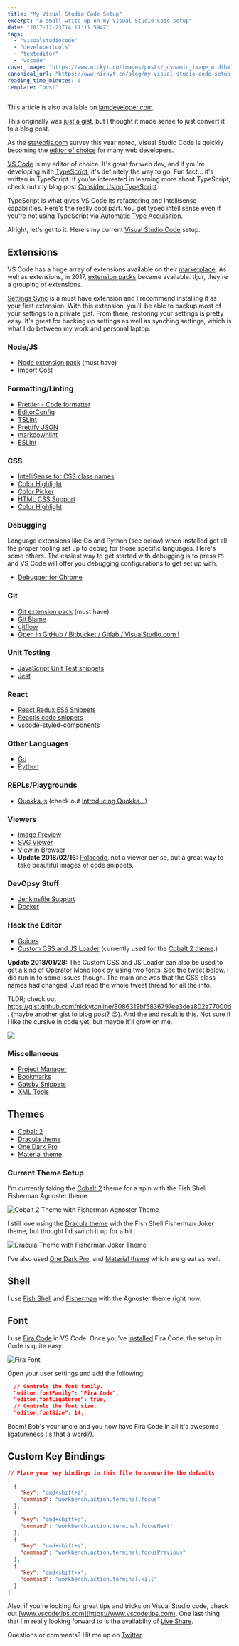 ```yaml
---
title: "My Visual Studio Code Setup"
excerpt: "A small write up on my Visual Studio Code setup"
date: "2017-12-23T14:11:11.594Z"
tags:
  - "visualstudiocode"
  - "developertools"
  - "texteditor"
  - "vscode"
cover_image: "https://www.nickyt.co/images/posts/_dynamic_image_width=1000,height=420,fit=cover,gravity=auto,format=auto_https%3A%2F%2Fthepracticaldev.s3.amazonaws.com%2Fi%2F6e271uy3v8ia1h0e1c7q.png"
canonical_url: "https://www.nickyt.co/blog/my-visual-studio-code-setup-2ima/"
reading_time_minutes: 6
template: "post"
---
```



This article is also available on [iamdeveloper.com](https://www.iamdeveloper.com/blog/2017-12-20-my-visual-studio-code-setup/).

This originally was [just a gist](https://gist.github.com/nickytonline/3d5ffeab871a6662d7a3f89bb0bed0f8), but I thought it made sense to just convert it to a blog post.

As the [stateofjs.com](https://stateofjs.com) survey this year noted, Visual Studio Code is quickly becoming the [editor of choice](https://stateofjs.com/2017/other-tools/) for many web developers.

<Twitter id="940799686826430464" />

[VS Code](https://code.visualstudio.com/Download) is my editor of choice. It's great for web dev, and if you're developing with [TypeScript](http://www.typescriptlang.org), it's definitely the way to go. Fun fact... it's written in TypeScript. If you're interested in learning more about TypeScript, check out my blog post [Consider Using TypeScript](https://dev.to/nickytonline/why-you-might-want-to-consider-using-typescript-6j3).

TypeScript is what gives VS Code its refactoring and intellisense capabilities. Here's the really cool part. You get typed intellisense even if you're not using TypeScript via [Automatic Type Acquisition](https://code.visualstudio.com/docs/languages/javascript#_automatic-type-acquisition).

Alright, let's get to it. Here's my current [Visual Studio Code](https://code.visualstudio.com) setup.

## Extensions

VS Code has a huge array of extensions available on their [marketplace](https://marketplace.visualstudio.com/vscode). As well as extensions, in 2017, [extension packs](https://code.visualstudio.com/docs/extensionAPI/extension-manifest#_extension-packs) became available. tl;dr, they're a grouping of extensions.

[Settings Sync](https://marketplace.visualstudio.com/items?itemName=Shan.code-settings-sync) is a must have extension and I recommend installing it as your first extension. With this extension, you'll be able to backup most of your settings to a private gist. From there, restoring your settings is pretty easy. It's great for backing up settings as well as synching settings, which is what I do between my work and personal laptop.

### Node/JS

- [Node extension pack](https://marketplace.visualstudio.com/items?itemName=waderyan.nodejs-extension-pack) (must have)
- [Import Cost](https://marketplace.visualstudio.com/items?itemName=wix.vscode-import-cost)

### Formatting/Linting

- [Prettier - Code formatter](https://marketplace.visualstudio.com/items?itemName=esbenp.prettier-vscode)
- [EditorConfig](https://marketplace.visualstudio.com/items?itemName=EditorConfig.EditorConfig)
- [TSLint](https://marketplace.visualstudio.com/items?itemName=eg2.tslint)
- [Prettify JSON](https://marketplace.visualstudio.com/items?itemName=mohsen1.prettify-json)
- [markdownlint](https://marketplace.visualstudio.com/items?itemName=DavidAnson.vscode-markdownlint)
- [ESLint](https://marketplace.visualstudio.com/items?itemName=dbaeumer.vscode-eslint)

### CSS

- [IntelliSense for CSS class names](https://marketplace.visualstudio.com/items?itemName=Zignd.html-css-class-completion)
- [Color Highlight](https://marketplace.visualstudio.com/items?itemName=naumovs.color-highlight)
- [Color Picker](https://marketplace.visualstudio.com/items?itemName=anseki.vscode-color)
- [HTML CSS Support](https://marketplace.visualstudio.com/items?itemName=ecmel.vscode-html-css)
- [Color Highlight](https://marketplace.visualstudio.com/items?itemName=naumovs.color-highlight)

### Debugging

Language extensions like Go and Python (see below) when installed get all the proper tooling set up to debug for those specific languages. Here's some others. The easiest way to get started with debugging is to press `F5` and VS Code will offer you debugging configurations to get set up with.

- [Debugger for Chrome](https://marketplace.visualstudio.com/items?itemName=msjsdiag.debugger-for-chrome)

### Git

- [Git extension pack](https://marketplace.visualstudio.com/items?itemName=donjayamanne.git-extension-pack) (must have)
- [Git Blame](https://marketplace.visualstudio.com/items?itemName=waderyan.gitblame)
- [gitflow](https://marketplace.visualstudio.com/items?itemName=vector-of-bool.gitflow)
- [Open in GitHub / Bitbucket / Gitlab / VisualStudio.com !](https://marketplace.visualstudio.com/items?itemName=ziyasal.vscode-open-in-github)

### Unit Testing

- [JavaScript Unit Test snippets](https://marketplace.visualstudio.com/items?itemName=iZDT.javascript-unit-test-snippet)
- [Jest](https://marketplace.visualstudio.com/items?itemName=Orta.vscode-jest)

### React

- [React Redux ES6 Snippets](https://marketplace.visualstudio.com/items?itemName=timothymclane.react-redux-es6-snippets)
- [Reactjs code snippets](https://marketplace.visualstudio.com/items?itemName=xabikos.ReactSnippets)
- [vscode-styled-components](https://marketplace.visualstudio.com/items?itemName=jpoissonnier.vscode-styled-components)

### Other Languages

- [Go](https://marketplace.visualstudio.com/items?itemName=lukehoban.Go)
- [Python](https://marketplace.visualstudio.com/items?itemName=ms-python.python)

### REPLs/Playgrounds

- [Quokka.js](https://marketplace.visualstudio.com/items?itemName=WallabyJs.quokka-vscode) (check out [Introducing Quokka...](https://medium.com/@artem.govorov/introducing-quokka-the-live-scratchpad-for-javascript-free-developer-tool-a0eb15bb4f54))

### Viewers

- [Image Preview](https://marketplace.visualstudio.com/items?itemName=kisstkondoros.vscode-gutter-preview)
- [SVG Viewer](https://marketplace.visualstudio.com/items?itemName=cssho.vscode-svgviewer)
- [View in Browser](https://marketplace.visualstudio.com/items?itemName=qinjia.view-in-browser)
- **Update 2018/02/16:** [Polacode](https://marketplace.visualstudio.com/items?itemName=pnp.polacode), not a viewer per se, but a great way to take beautiful images of code snippets.

<Twitter id="964579536137523200" />

### DevOpsy Stuff

- [Jenkinsfile Support](https://marketplace.visualstudio.com/items?itemName=secanis.jenkinsfile-support)
- [Docker](https://marketplace.visualstudio.com/items?itemName=PeterJausovec.vscode-docker)

### Hack the Editor

- [Guides](https://marketplace.visualstudio.com/items?itemName=spywhere.guides)
- [Custom CSS and JS Loader](https://marketplace.visualstudio.com/items?itemName=be5invis.vscode-custom-css) (currently used for the [Cobalt 2 theme](https://marketplace.visualstudio.com/items?itemName=wesbos.theme-cobalt2).)

**Update 2018/01/28:** The Custom CSS and JS Loader can also be used to get a kind of Operator Mono look by using two fonts. See the tweet below. I did run in to some issues though. The main one was that the CSS class names had changed. Just read the whole tweet thread for all the info.

<Twitter id="957434255872839680" />

TLDR; check out https://gist.github.com/nickytonline/8086319bf5836797ee3dea802a77000d. (maybe another gist to blog post? 😉). And the end result is this. Not sure if I like the cursive in code yet, but maybe it'll grow on me.

![](https://www.nickyt.co/images/posts/_i_hnlbb6v5eorv1u8mb70k.png)

### Miscellaneous

- [Project Manager](https://marketplace.visualstudio.com/items?itemName=alefragnani.project-manager)
- [Bookmarks](https://marketplace.visualstudio.com/items?itemName=alefragnani.Bookmarks)
- [Gatsby Snippets](https://marketplace.visualstudio.com/items?itemName=nickytonline.vscode-gatsby-snippets)
- [XML Tools](https://marketplace.visualstudio.com/items?itemName=DotJoshJohnson.xml)

## Themes

- [Cobalt 2](https://marketplace.visualstudio.com/items?itemName=wesbos.theme-cobalt2)
- [Dracula theme](https://marketplace.visualstudio.com/items?itemName=dracula-theme.theme-dracula)
- [One Dark Pro](https://marketplace.visualstudio.com/items?itemName=zhuangtongfa.Material-theme)
- [Material theme](https://marketplace.visualstudio.com/items?itemName=Equinusocio.vsc-material-theme)

### Current Theme Setup

I'm currently taking the [Cobalt 2](https://marketplace.visualstudio.com/items?itemName=wesbos.theme-cobalt2) theme for a spin with the Fish Shell Fisherman Agnoster theme.

![Cobalt 2 Theme with Fisherman Agnoster Theme](https://www.nickyt.co/images/posts/_nickytonline_3d5ffeab871a6662d7a3f89bb0bed0f8_raw_c00e3c60587414e788f62f89a503bc5a9b220bd0_cobalt2_agnoster_theme.jpg)

I still love using the [Dracula theme](https://marketplace.visualstudio.com/items?itemName=dracula-theme.theme-dracula) with the Fish Shell Fisherman Joker theme, but thought I'd switch it up for a bit.

![Dracula Theme with Fisherman Joker Theme](https://www.nickyt.co/images/posts/_nickytonline_3d5ffeab871a6662d7a3f89bb0bed0f8_raw_c00e3c60587414e788f62f89a503bc5a9b220bd0_dracula_joker_theme.jpg)

I've also used [One Dark Pro](https://marketplace.visualstudio.com/items?itemName=zhuangtongfa.Material-theme), and [Material theme](https://marketplace.visualstudio.com/items?itemName=Equinusocio.vsc-material-theme) which are great as well.

## Shell

I use [Fish Shell](https://fishshell.com) and [Fisherman](https://github.com/fisherman/fisherman) with the Agnoster theme right now.

## Font

I use [Fira Code](https://github.com/tonsky/FiraCode) in VS Code. Once you've [installed](https://github.com/tonsky/FiraCode/wiki#installing-font) Fira Code, the setup in Code is quite easy.

![Fira Font](https://www.nickyt.co/images/posts/_3a8948f34284f378ead7af5846aa432035c687ad_687474703a2f2f732e746f6e736b792e6d652f696d67732f666972615f636f64655f6c6f676f2e737667)

Open your user settings and add the following:

```json
  // Controls the font family.
  "editor.fontFamily": "Fira Code",
  "editor.fontLigatures": true,
  // Controls the font size.
  "editor.fontSize": 14,
```

Boom! Bob's your uncle and you now have Fira Code in all it's awesome ligatureness (is that a word?).

## Custom Key Bindings

```json
// Place your key bindings in this file to overwrite the defaults
[
  {
    "key": "cmd+shift+z",
    "command": "workbench.action.terminal.focus"
  },
  {
    "key": "cmd+shift+a",
    "command": "workbench.action.terminal.focusNext"
  },
  {
    "key": "cmd+shift+s",
    "command": "workbench.action.terminal.focusPrevious"
  },
  {
    "key": "cmd+shift+x",
    "command": "workbench.action.terminal.kill"
  }
]
```

Also, if you're looking for great tips and tricks on Visual Studio code, check out [www.vscodetips.com](https://www.vscodetips.com). One last thing that I'm really looking forward to is the availabilty of [Live Share](https://code.visualstudio.com/blogs/2017/11/15/live-share).

Questions or comments? Hit me up on [Twitter](https://twitter.com/nickytonline/status/878284255146557444).
